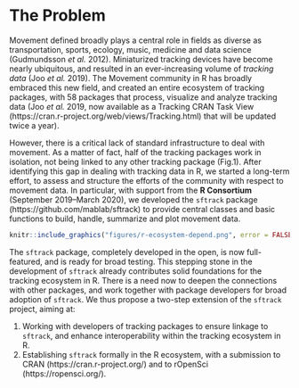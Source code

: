 # The Problem
<!-- 
Outlining the issue / weak point / problem to be solved by this proposal. This should be a compelling section that sets the reader up for the next section - the proposed solution!

It is important to cover:

 - [ ] What the problem is
 - [ ] Who it affects
 - [ ] Have there been previous attempts to resolve the problem
 - [ ] Why it should be tackled
-->

Movement defined broadly plays a central role in fields as diverse as
transportation, sports, ecology, music, medicine and data science
(Gudmundsson *et al.* 2012). Miniaturized tracking devices have become
nearly ubiquitous, and resulted in an ever-increasing volume of
*tracking data* (Joo *et al.* 2019). The Movement community in R has
broadly embraced this new field, and created an entire ecosystem of
tracking packages, with 58 packages that process, visualize and
analyze tracking data (Joo *et al.* 2019, now available as a Tracking
CRAN Task View (https://cran.r-project.org/web/views/Tracking.html)
that will be updated twice a year).

However, there is a critical lack of standard infrastructure to deal
with movement. As a matter of fact, half of the tracking packages work
in isolation, not being linked to any other tracking package (Fig.1).
After identifying this gap in dealing with tracking data in R, we
started a long-term effort, to assess and structure the efforts of the
community with respect to movement data. In particular, with support
from the **R Consortium** (September 2019–March 2020), we developed
the `sftrack` package (https://github.com/mablab/sftrack) to provide
central classes and basic functions to build, handle, summarize and
plot movement data.

```r
knitr::include_graphics("figures/r-ecosystem-depend.png", error = FALSE)
```

The `sftrack` package, completely developed in the open, is now
full-featured, and is ready for broad testing. This stepping stone in
the development of `sftrack` already contributes solid foundations for
the tracking ecosystem in R. There is a need now to deepen the
connections with other packages, and work together with package
developers for broad adoption of `sftrack`. We thus propose a two-step
extension of the `sftrack` project, aiming at:

1. Working with developers of tracking packages to ensure linkage to
   `sftrack`, and enhance interoperability within the tracking
   ecosystem in R.
2. Establishing `sftrack` formally in the R ecosystem, with a
   submission to CRAN (https://cran.r-project.org/) and to rOpenSci
   (https://ropensci.org/).
